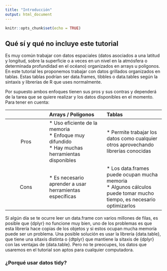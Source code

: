 ```yaml
---
title: "Introducción"
output: html_document
---
```


```r
knitr::opts_chunk$set(echo = TRUE)
```

## Qué sí y qué no incluye este tutorial

Es muy común trabajar con datos espaciales (datos asociados a una latitud y longitud, sobre la superficie o a veces en un nivel en la atmósfera o determinada profundidad en el océano) organizados en arrays u poligonos. En este tutorial les proponemos trabajar con datos grillados organizados en tablas. Estas tablas podrían ser data.frames, tibbles o data.tables según la sintaxis y librerías de R que uses normalmente. 

Por supuesto ambos enfoques tienen sus pros y sus contras y dependerá de la tarea que se quiere realizar y los datos disponibles en el momento. Para tener en cuenta:

| | Arrays / Polígonos | Tablas |
|:---:|:------|:------|
|Pros | * Uso eficiente de la memoria</br> * Enfoque muy difundido</br> * Hay muchas herramientas disponibles  | * Permite trabajar los datos como cualquier otros aprovechando librerías conocidas |
|Cons | * Es necesario aprender a usar herramientas específicas  | * Los data.frames puede ocupan mucha memoria </br> * Algunos cálculos puede tomar mucho tiempo, es necesario optimizarlos |

Sí algún día se te ocurre leer un data.frame con varios millones de filas, es posible que {dplyr} no funcione muy bien, uno de los problemas es que esta librería hace copias de los objetos y si estos ocupan mucha memoría puede ser un problema. Una posible solución es usar la librería {data.table}, que tiene una sitaxis distinta o {dtplyr} que mantiene la sitaxis de {dplyr} con las ventajas de {data.table}. Pero no te preocupes, los datos que usaremos en el tutorial son aptos para cualquier computadora. 

### ¿Porqué usar datos tidy?


